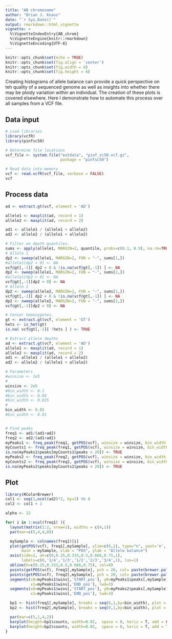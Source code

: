 ```yaml
---
title: "AB chromosome"
author: "Brian J. Knaus"
date: "`r Sys.Date()`"
output: rmarkdown::html_vignette
vignette: >
  %\VignetteIndexEntry{AB_chrom}
  %\VignetteEngine{knitr::rmarkdown}
  %\VignetteEncoding{UTF-8}
---
```



```r
knitr::opts_chunk$set(echo = TRUE)
knitr::opts_chunk$set(fig.align = 'center')
knitr::opts_chunk$set(fig.width = 8)
knitr::opts_chunk$set(fig.height = 6)
```


Creating histograms of allele balance can provide a quick perspective on teh quality of a sequenced genome as well as insights into whether there may be ploidy variation within an individual.
The creation of these plots is covered elsewhere.
Here I demonstrate how to automate this process over all samples from a VCF file.


## Data input


```r
# Load libraries
library(vcfR)
library(pinfsc50)

# Determine file locations
vcf_file <- system.file("extdata", "pinf_sc50.vcf.gz",
                        package = "pinfsc50")

# Read data into memory
vcf <- read.vcfR(vcf_file, verbose = FALSE)
vcf
```


## Process data

```r
ad <- extract.gt(vcf, element = 'AD')

allele1 <- masplit(ad, record = 1)
allele2 <- masplit(ad, record = 2)

ad1 <- allele1 / (allele1 + allele2)
ad2 <- allele2 / (allele1 + allele2)

# Filter on depth quantiles.
sums <- apply(allele1, MARGIN=2, quantile, probs=c(0.1, 0.9), na.rm=TRUE)
# Allele 1
dp2 <- sweep(allele1, MARGIN=2, FUN = "-", sums[1,])
#allele1[dp2 < 0] <- NA
vcf@gt[,-1][ dp2 < 0 & !is.na(vcf@gt[,-1]) ] <- NA
dp2 <- sweep(allele1, MARGIN=2, FUN = "-", sums[2,])
#allele1[dp2 > 0] <- NA
vcf@gt[,-1][dp2 > 0] <- NA
# Allele 2
dp2 <- sweep(allele2, MARGIN=2, FUN = "-", sums[1,])
vcf@gt[,-1][ dp2 < 0 & !is.na(vcf@gt[,-1]) ] <- NA
dp2 <- sweep(allele2, MARGIN=2, FUN = "-", sums[2,])
vcf@gt[,-1][dp2 > 0] <- NA

# Censor homozygotes.
gt <- extract.gt(vcf, element = 'GT')
hets <- is_het(gt)
is.na( vcf@gt[,-1][ !hets ] ) <- TRUE

# Extract allele depths
ad <- extract.gt(vcf, element = 'AD')
allele1 <- masplit(ad, record = 1)
allele2 <- masplit(ad, record = 2)
ad1 <- allele1 / (allele1 + allele2)
ad2 <- allele2 / (allele1 + allele2)

# Parameters
#winsize <- 1e5
#
winsize <- 2e5
#bin_width <- 0.1
#bin_width <- 0.05
#bin_width <- 0.025
#
bin_width <- 0.02
#bin_width <- 0.01


# Find peaks
freq1 <- ad1/(ad1+ad2)
freq2 <- ad2/(ad1+ad2)
myPeaks1 <- freq_peak(freq1, getPOS(vcf), winsize = winsize, bin_width = bin_width)
myCounts1 <- freq_peak(freq1, getPOS(vcf), winsize = winsize, bin_width = bin_width, count = TRUE)
is.na(myPeaks1$peaks[myCounts1$peaks < 20]) <- TRUE
myPeaks2 <- freq_peak(freq2, getPOS(vcf), winsize = winsize, bin_width = bin_width, lhs = FALSE)
myCounts2 <- freq_peak(freq2, getPOS(vcf), winsize = winsize, bin_width = bin_width, count = TRUE)
is.na(myPeaks2$peaks[myCounts2$peaks < 20]) <- TRUE

```



## Plot



```r
library(RColorBrewer)
col1 <- seq(1,ncol(ad2)*2, by=2) %% 8
col2 <- col1 + 1

alpha <- 22

for( i in 1:ncol(freq1) ){
  layout(matrix(1:2, nrow=1), widths = c(4,1))
  par(mar=c(5,4,4,0))

  mySample <- colnames(freq1)[i]
  plot(getPOS(vcf), freq1[,mySample], ylim=c(0,1), type="n", yaxt='n', 
       main = mySample, xlab = "POS", ylab = "Allele balance")
  axis(side=2, at=c(0,0.25,0.333,0.5,0.666,0.75,1), 
       labels=c(0,'1/4','1/3','1/2','2/3','3/4',1), las=1)
  abline(h=c(0.25,0.333,0.5,0.666,0.75), col=8)
  points(getPOS(vcf), freq1[,mySample], pch = 20, col= paste(brewer.pal(n=12, name = "Paired")[ col1[i] ], alpha, sep="") )
  points(getPOS(vcf), freq2[,mySample], pch = 20, col= paste(brewer.pal(n=12, name = "Paired")[ col2[i] ], alpha, sep="") )
  segments(x0=myPeaks1$wins[,'START_pos'], y0=myPeaks1$peaks[,mySample],
           x1=myPeaks1$wins[,'END_pos'], lwd=3)
  segments(x0=myPeaks1$wins[,'START_pos'], y0=myPeaks2$peaks[,mySample],
           x1=myPeaks1$wins[,'END_pos'], lwd=3)

  bp1 <- hist(freq1[,mySample], breaks = seq(0,1,by=bin_width), plot = FALSE)
  bp2 <- hist(freq2[,mySample], breaks = seq(0,1,by=bin_width), plot = FALSE)

  par(mar=c(5,1,4,2))
  barplot(height=bp1$counts, width=0.02,  space = 0, horiz = T, add = FALSE, col=brewer.pal(n=12, name = "Paired")[ col1[i] ])
  barplot(height=bp2$counts, width=0.02,  space = 0, horiz = T, add = TRUE, col=brewer.pal(n=12, name = "Paired")[ col2[i] ])
}


```
